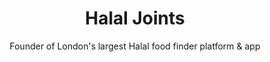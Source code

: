 ---
title: Halal Joints
subtitle: Founder of London's largest Halal food finder platform & app
order: 20
iconUrl: /assets/projects/halaljoints-icon.svg
media:
  - type: mobile
    fileType: video
    mediaSrc: /assets/projects/halaljoints-mobile-1.mp4
  - type: desktop
    fileType: image
    mediaSrc: /assets/projects/halaljoints-desktop-1.png
  - type: desktop
    fileType: video
    mediaSrc: /assets/projects/halaljoints-desktop-2.mp4
technologies:
  - React
  - Node.js
  - MongoDB
  - Next.js
  - React Native
link: https://www.halaljoints.com
---